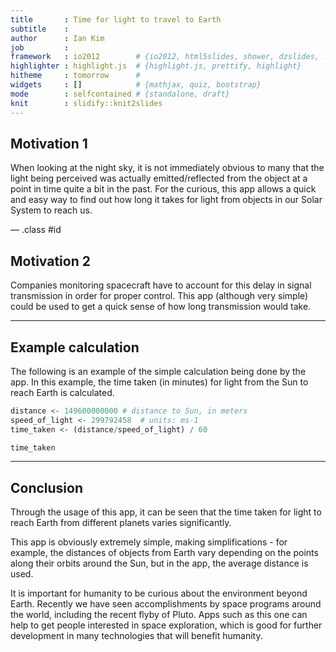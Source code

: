 ```yaml
---
title       : Time for light to travel to Earth
subtitle    : 
author      : Ian Kim
job         : 
framework   : io2012        # {io2012, html5slides, shower, dzslides, ...}
highlighter : highlight.js  # {highlight.js, prettify, highlight}
hitheme     : tomorrow      # 
widgets     : []            # {mathjax, quiz, bootstrap}
mode        : selfcontained # {standalone, draft}
knit        : slidify::knit2slides
---
```


## Motivation 1

When looking at the night sky, it is not immediately obvious to many that the light being perceived
was actually emitted/reflected from the object at a point in time quite a bit in the past.
For the curious, this app allows a quick and easy way to find out how long it takes for light from objects in 
our Solar System to reach us.

--- .class #id 

## Motivation 2

Companies monitoring spacecraft have to account for this delay in signal transmission in order for proper
control. This app (although very simple) could be used to get a quick sense of how long transmission would take.

---

## Example calculation

The following is an example of the simple calculation being done by the app. 
In this example, the time taken (in minutes) for light from the Sun to reach Earth is calculated.

```r
distance <- 149600000000 # distance to Sun, in meters
speed_of_light <- 299792458  # units: ms-1
time_taken <- (distance/speed_of_light) / 60

time_taken
```

---

## Conclusion

Through the usage of this app, it can be seen that the time taken for light to reach Earth
from different planets varies significantly. 

This app is obviously extremely simple, making simplifications - for example, the distances of objects
from Earth vary depending on the points along their orbits around the Sun, but in the app, the 
average distance is used.

It is important for humanity to be curious about the environment beyond Earth. 
Recently we have seen accomplishments by space programs around the world, including the recent
flyby of Pluto.
Apps such as this one can help to get people interested in space exploration, which is good for
further development in many technologies that will benefit humanity.



